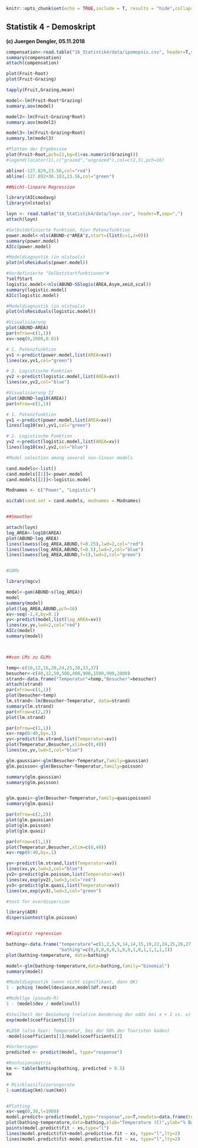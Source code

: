 ```r

knitr::opts_chunk$set(echo = TRUE,include = T, results = "hide",collapse=TRUE)
```
## Statistik 4 - Demoskript

**(c) Juergen Dengler, 05.11.2018**

```r
compensation<-read.table("16_Statistik4/data/ipomopsis.csv", header=T,sep=",")
summary(compensation)
attach(compensation)

plot(Fruit~Root)
plot(Fruit~Grazing)

tapply(Fruit,Grazing,mean)

model<-lm(Fruit~Root*Grazing)
summary.aov(model)

model2<-lm(Fruit~Grazing*Root)
summary.aov(model2)

model3<-lm(Fruit~Grazing+Root)
summary.lm(model3)

#Plotten der Ergebnisse
plot(Fruit~Root,pch=21,bg=(1+as.numeric(Grazing)))
#legend(locator(1),c("grazed","ungrazed"),col=c(2,3),pch=16)

abline(-127.829,23.56,col="red")
abline(-127.892+36.103,23.56,col="green")

##Nicht-lineare Regression

library(AICcmodavg)
library(nlstools)

loyn <- read.table("16_Statistik4/data/loyn.csv", header=T,sep=",")
attach(loyn)

#Selbstdefinierte Funktion, hier Potenzfunktion
power.model<-nls(ABUND~c*AREA^z,start=(list(c=1,z=0)))
summary(power.model)
AICc(power.model)

#Modeldiagnostik (in nlstools)
plot(nlsResiduals(power.model))

#Vordefinierte "Selbststartfunktionen"#
?selfStart
logistic.model<-nls(ABUND~SSlogis(AREA,Asym,xmid,scal))
summary(logistic.model)
AICc(logistic.model)

#Modeldiagnostik (in nlstools)
plot(nlsResiduals(logistic.model))

#Visualisierung
plot(ABUND~AREA)
par(mfrow=c(1,1))
xv<-seq(0,2000,0.01)

# 1. Potenzfunktion
yv1 <-predict(power.model,list(AREA=xv))
lines(xv,yv1,col="green")

# 2. Logistische Funktion
yv2 <-predict(logistic.model,list(AREA=xv))
lines(xv,yv2,col="blue")

#Visualisierung II
plot(ABUND~log10(AREA))
par(mfrow=c(1,1))

# 1. Potenzfunktion
yv1 <-predict(power.model,list(AREA=xv))
lines(log10(xv),yv1,col="green")

# 2. Logistische Funktion
yv2 <-predict(logistic.model,list(AREA=xv))
lines(log10(xv),yv2,col="blue")

#Model selection among several non-linear models

cand.models<-list()
cand.models[[1]]<-power.model
cand.models[[2]]<-logistic.model

Modnames <- c("Power", "Logistic")

aictab(cand.set = cand.models, modnames = Modnames)


##Smoother

attach(loyn)
log_AREA<-log10(AREA)       
plot(ABUND~log_AREA)
lines(lowess(log_AREA,ABUND,f=0.25),lwd=2,col="red")
lines(lowess(log_AREA,ABUND,f=0.5),lwd=2,col="blue")
lines(lowess(log_AREA,ABUND,f=1),lwd=2,col="green")


#GAMs

library(mgcv)

model<-gam(ABUND~s(log_AREA))
model
summary(model)
plot(log_AREA,ABUND,pch=16)
xv<-seq(-1,4,by=0.1)
yv<-predict(model,list(log_AREA=xv))
lines(xv,yv,lwd=2,col="red")
AICc(model)
summary(model)



##von LMs zu GLMs

temp<-c(10,12,16,20,24,25,30,33,37)
besucher<-c(40,12,50,500,400,900,1500,900,2000)
strand<-data.frame("Temperatur"=temp,"Besucher"=besucher)
attach(strand)
par(mfrow=c(1,1))
plot(besucher~temp)
lm.strand<-lm(Besucher~Temperatur, data=strand)
summary(lm.strand)
par(mfrow=c(2,2))
plot(lm.strand)

par(mfrow=c(1,1))
xv<-rep(0:40,by=.1)
yv<-predict(lm.strand,list(Temperatur=xv))
plot(Temperatur,Besucher,xlim=c(0,40))
lines(xv,yv,lwd=3,col="blue")

glm.gaussian<-glm(Besucher~Temperatur,family=gaussian)
glm.poisson<-glm(Besucher~Temperatur,family=poisson)

summary(glm.gaussian)
summary(glm.poisson)


glm.quasi<-glm(Besucher~Temperatur,family=quasipoisson)
summary(glm.quasi)

par(mfrow=c(2,2))
plot(glm.gaussian)
plot(glm.poisson)
plot(glm.quasi)

par(mfrow=c(1,1))
plot(Temperatur,Besucher,xlim=c(0,40))
xv<-rep(0:40,by=.1)

yv<-predict(lm.strand,list(Temperatur=xv))
lines(xv,yv,lwd=3,col="blue")
yv2<-predict(glm.poisson,list(Temperatur=xv))
lines(xv,exp(yv2),lwd=3,col="red")
yv3<-predict(glm.quasi,list(Temperatur=xv))
lines(xv,exp(yv3),lwd=3,col="green")

#test for overdispersion

library(AER)
dispersiontest(glm.poisson)


##logistic regression

bathing<-data.frame("temperature"=c(1,2,5,9,14,14,15,19,22,24,25,26,27,28,29),
                    "bathing"=c(0,0,0,0,0,1,0,0,1,0,1,1,1,1,1))
plot(bathing~temperature, data=bathing)

model<-glm(bathing~temperature,data=bathing,family="binomial")
summary(model)

#Modeldiagnostik (wenn nicht signifikant, dann OK)
1 - pchisq (model$deviance,model$df.resid)

#Modellge (pseudo-R)
1 - (model$dev / model$null)

#Steilheit der Beziehung (relative Aenderung der odds bei x + 1 vs. x)
exp(model$coefficients[2])

#LD50 (also hier: Temperatur, bei der 50% der Touristen baden)
-model$coefficients[1]/model$coefficients[2]

#Vorhersagen
predicted <- predict(model, type="response")

#Konfusionsmatrix
km <- table(bathing$bathing, predicted > 0.5)
km

# Missklassifizierungsrate
1-sum(diag(km)/sum(km))


#Plotting
xs<-seq(0,30,l=1000)
model.predict<-predict(model,type="response",se=T,newdata=data.frame(temperature=xs))
plot(bathing~temperature,data=bathing,xlab="Temperature (C)",ylab="% Bathing",pch=16, col="red")
points(model.predict$fit ~ xs,type="l")
lines(model.predict$fit+model.predict$se.fit ~ xs, type="l",lty=2)
lines(model.predict$fit-model.predict$se.fit ~ xs, type="l",lty=2)
```



